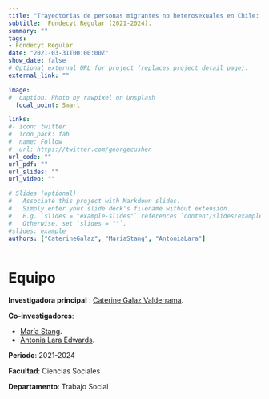 ```yaml
---
title: "Trayectorias de personas migrantes no heterosexuales en Chile: desigualdades, violencias y resistencias"
subtitle:  Fondecyt Regular (2021-2024).
summary: ""
tags:
- Fondecyt Regular
date: "2021-03-31T00:00:00Z"
show_date: false
# Optional external URL for project (replaces project detail page).
external_link: ""

image:
#  caption: Photo by rawpixel on Unsplash
  focal_point: Smart

links:
#- icon: twitter
#  icon_pack: fab
#  name: Follow
#  url: https://twitter.com/georgecushen
url_code: ""
url_pdf: ""
url_slides: ""
url_video: ""

# Slides (optional).
#   Associate this project with Markdown slides.
#   Simply enter your slide deck's filename without extension.
#   E.g. `slides = "example-slides"` references `content/slides/example-slides.md`.
#   Otherwise, set `slides = ""`.
#slides: example
authors: ["CaterineGalaz", "MariaStang", "AntoniaLara"]
---
```


# Equipo

**Investigadora principal** : [Caterine Galaz Valderrama](../../../authors/caterinegalaz/).

**Co-investigadores**:

- [María Stang](../../../authors/mariastang/).
- [Antonia Lara Edwards](../../../authors/antonialara/).


**Periodo**: 2021-2024

**Facultad**: Ciencias Sociales

**Departamento**: Trabajo Social

